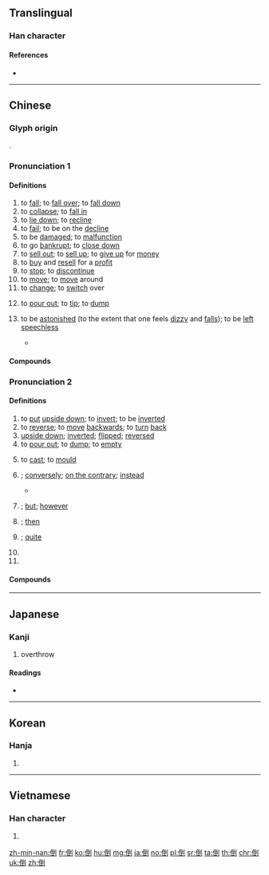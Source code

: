 {{character info/new}}
==Translingual==

===Han character===
{{Han char|rn=9|rad=人|as=08|sn=10|four=22200|canj=OMGN|ids=⿰亻到}}

====References====
* {{Han ref|kx=0107.270|dkj=00767|dj=0229.070|hdz=10174.020|uh=5012|ud=20498|bh=ADCB|bd=44491}}

----

==Chinese==
{{zh-forms}}

===Glyph origin===
{{Han etym}}
{{Han compound|人|alt1=亻|到|ls=psc|c1=s|c2=p}}.

===Pronunciation 1===
{{zh-pron
|m=dǎo
|c=dou2
|h=pfs=to/tó
|md=dō̤
|mn=tó/tò/tho̍h
|w=2tau
|mc=1
|oc=1,1
|cat=v
}}

====Definitions====
{{zh-hanzi}}

# to [[fall]]; to [[fall over]]; to [[fall down]]
# to [[collapse]]; to [[fall in]]
# to [[lie down]]; to [[recline]]
# to [[fail]]; to be on the [[decline]]
# to be [[damaged]]; to [[malfunction]]
# to go [[bankrupt]]; to [[close down]]
# to [[sell out]]; to [[sell up]]; to [[give up]] for [[money]]
# to [[buy]] and [[resell]] for a [[profit]]
# to [[stop]]; to [[discontinue]]
# to [[move]]; to [[move]] around
# to [[change]]; to [[switch]] over
# {{lb|zh|Cantonese}} to [[pour out]]; to [[tip]]; to [[dump]]
# {{lb|zh|neologism|slang}} to be [[astonished]] (to the extent that one feels [[dizzy]] and [[fall]]s); to be [[left]] [[speechless]]
#* {{zh-x|我 倒，還 有 這樣 的。|What? I can't believe this.}}

====Compounds====
{{zh-der|倒店|倒瀉|倒鳳顛鸞|倒四顛三|倒地葫蘆|倒換|壓倒群雄|倒臺|倒臥|倒亂|倒山傾海|倒頓|卒倒|倒楣透頂|倒爺|倒了架|倒架|壓倒性|倒斃|倒把|壓倒|倒灶八字|倒頭|倒曹|倒枕搥床|倒馬|倒篷|倒斷|倒頭的|倒替|崩倒|倒心|倒頭飯|不倒|丟倒頭|七顛八倒|倒霉|倒下|倒身|做倒包|倒手|倒煤|倒字|倒不開|不倒翁|惡性倒閉|倒楣相|一次全倒|倒嗓|倒宅計|出倒|倒灶|失張倒怪|倒倉|倒胃|倒車|倒運|倒班|倒牙|夢魂顛倒|倒債|倒楣|不識起倒|倒三顛四|倒馬毒|一面倒|官倒|倒抹|倒了架子|倒牌|二次全倒|倒閣|倒坍|倒帳|不知顛倒|倒板|倒了柴|倒路死|倒旗鎗|倒嚼|倒胃口|估倒|一筆抹倒|不知起倒|壓倒元白|倒蛋|倒頭經|倒嗆|丁倒|倒會|倒包|回山倒海|倒騰|不支倒地|倒賣|倒海翻江|七歪八倒|倒頭就睡|弄倒|令人絕倒|倒地|不倒口|兩邊倒|倒枕捶床|倒海移山|倒街臥巷|倒閉|倒寨計|傾倒|倒扁兒|倒心伏計|倒塌|倒價|倒伏|勢如山倒|窮愁潦倒|摔倒|拉倒|打倒|玉倒|晨昏顛倒|擊倒|應聲而倒|昏倒|放倒身|狗皮倒灶|死心倒地|扶東倒西|推倒|折倒|排牆倒|扳不倒兒|擂天倒地|玉山傾倒|窮途潦倒|撳倒|扳倒|無顛無倒|移山倒海|排山倒峽|搗倒小廝|捺倒|本末顛倒|神魂顛倒|矬倒|東歪西倒|沒起倒|潦倒|排山倒海|東翻西倒|盆傾甕倒|撲倒|癱倒|痴倒|拜倒轅門|放倒|狗屁倒灶|暈倒|扯倒|撂倒|撥弗倒|是非顛倒|椎床倒枕|沒顛沒倒|樹倒根摧|東倒西歪|東扶西倒|重倒|隨風倒|語言顛倒|絕倒|顛倒乾坤|賣倒|隨風倒舵|翻箱倒櫃|跪倒|黑字倒閉|解甲倒戈|顛倒而行|翻箱倒籠|黑白顛倒|龍鍾潦倒|顛倒陰陽|顛三倒四|驚倒|酥倒|顛鸞倒鳳|顛顛倒倒|顛而倒之|顛倒黑白|顛倒錯亂|顛倒衣裳|顛倒是非|顛倒|顛來倒去|顛乾倒坤|顛之倒之|騰倒|絆倒|迷離顛倒|迷倒|翻箱倒篋|跌倒|起倒|駁倒|講倒|西歪東倒|翻江倒海|自認倒楣|難不倒|投機倒把}}

===Pronunciation 2===
{{zh-pron
|m=dào
|c=dou3
|h=pfs=to/tó
|md=dó̤
|mn=tò
|w=2tau
|mc=2
|oc=2,2
|cat=v,a,adv
}}

====Definitions====
{{zh-hanzi}}

# to [[put]] [[upside down]]; to [[invert]]; to be [[inverted]]
# to [[reverse]]; to [[move]] [[backwards]]; to [[turn]] [[back]]
# [[upside down]]; [[inverted]]; [[flipped]]; [[reversed]]
# to [[pour out]]; to [[dump]]; to [[empty]]
#: {{zh-x|倒{dào}.垃圾|to [[take out]] the [[trash]]}}
# to [[cast]]; to [[mould]]
# {{n-g|[[contrary]] to [[expectation]]}}; [[conversely]]; [[on the contrary]]; [[instead]]
#* {{zh-x|他 到 自己 的 地方 來，自己 的 人 倒 不 接待 他。|He came unto his own, '''and''' his own received him not.|ref=[http://wordproject.org/multi/bi_en_cn_py.htm John 1.11]}}
# {{n-g|particle [[indicating]] [[contrast]]}}; [[but]]; [[however]]
# {{n-g|particle used after a ‹verb + {{zh-l|*得}}› structure to indicate it is contrary to the actual situation, implying [[blame]]}}; [[then]]
# {{n-g|particle used in a [[subordinate]] [[clause]] at the beginning of a sentence to indicate [[concession]]}}; [[quite]]
# {{n-g|particle used in an [[imperative]] sentence to indicate [[impatience]]}}
# {{n-g|particle used to [[soften]] the [[tone]]}}

====Compounds====
{{zh-der|倒映|傾箱倒篋|倒果為因|倒戈卸甲|倒裳索領|倒持泰阿|倒刺|倒句|倒不是|倒指|倒捽毛兒|倒彩|倒坐|倒暈妝|倒冠落佩|倒敘|倒站驢子|倒賠|倒立|倒攝|倒笏躬身|倒包錢|倒文|倒流刺|倒啖蔗|倒反帳|倒懸之危|倒吃甘蔗|倒反|倒豎|倒退|倒履相迎|倒屣迎之|倒騎|倒扣針兒|冠履倒置|倒贓|倒豎虎鬚|倒蹲兒|倒褪|倒插門|倒裝句|倒景|回黃倒皂|倒掛金鉤|倒打一耙|倒懸|喝倒彩|倒廩傾囷|伯喈倒屣|倒置法|倒陪|倒數|倒數計時|倒日|倒裝|倒前倒後|倒轉|倒背如流|倒屣奔出|倒仰|倒置干戈|倒載干戈|倒屣|倒插|倒栽蔥|幫倒忙|倒片|倒打鑼兒|倒置|倒灌|倒錯|倒大|傾腸倒腹|喝倒采|倒大來|冠履倒易|倒屣相迎|倒把鋤頭|倒口|倒流|倒是|倒行逆施|倒帶|倒裳|倒蹅門|太阿倒持|倒水的|倒屣而迎|倒斛|傾筐倒篋|倒繃孩兒|倒繳|倒脫靴|倒熟話|倒兵|倒懸捱命|倒背剪|倒陪家門|倒八字鬚|倒錢|倒許|倒戈|倒像|倒下鉤子|倒屣迎賓|倒貼|倒懸之急|倒好|倒清尊|先後倒置|傾筐倒庋|倒踏門|倒茶|倒舄摳衣|倒熟|倒橫直豎|倒持干戈|倒拔蛇|倒扣|倒懸之苦|倒影|倒座|倒吊|倒不如|海水倒灌|橫拖倒拽|打倒褪|沒倒斷|柳眉倒豎|無倒斷|沒張倒置|毛髮倒豎|泰阿倒持|本末倒置|言顛語倒|賢奸倒置|腳踏倒鹽|蔡邕倒屣|逆行倒施|解民倒懸|迴清倒影|輕重倒置|開倒車|銀河倒瀉}}

{{zh-cat|Beginning}}

----

==Japanese==

===Kanji===
{{ja-kanji|grade=c|rs=人08}}

# overthrow

====Readings====
* {{ja-readings|on=[[とう]] (tō) (from [[たう]] (tau))|kun=[[たおれる]] (taoreru), [[倒す|たおす]] (taosu), [[さかさま]] (sakasama)}}

----

==Korean==

===Hanja===
{{ko-hanja|hangeul=도|rv=do|mr=to}}

# {{defn|lang=ko|sort=人08}}

----

==Vietnamese==

===Han character===
{{vi-hantu|[[đảo]]|rs=人08}}

# {{defn|lang=vi|sort=人08}}

[[zh-min-nan:倒]]
[[fr:倒]]
[[ko:倒]]
[[hu:倒]]
[[mg:倒]]
[[ja:倒]]
[[no:倒]]
[[pl:倒]]
[[sr:倒]]
[[ta:倒]]
[[th:倒]]
[[chr:倒]]
[[uk:倒]]
[[zh:倒]]
